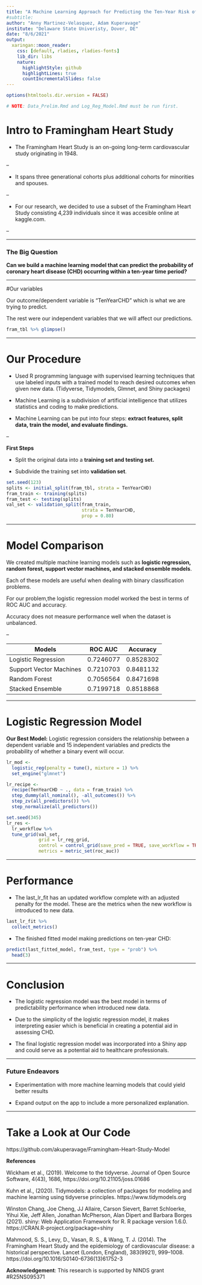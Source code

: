---
title: "A Machine Learning Approach for Predicting the Ten-Year Risk of Coronary Heart Disease from the Framingham Heart Study Data"
#subtitle: 
author: "Anny Martinez-Velasquez, Adam Kuperavage"
institute: "Delaware State Univeristy, Dover, DE"
date: "8/6/2021"
output:
  xaringan::moon_reader:
    css: [default, rladies, rladies-fonts]
    lib_dir: libs
    nature:
      highlightStyle: github
      highlightLines: true
      countIncrementalSlides: false
---



```{r setup, include=FALSE}
options(htmltools.dir.version = FALSE)

# NOTE: Data_Prelim.Rmd and Log_Reg_Model.Rmd must be run first.

```

# Intro to Framingham Heart Study

- The Framingham Heart Study is an on-going long-term cardiovascular study originating in 1948. 

--

- It spans three generational cohorts plus additional cohorts for minorities and spouses.

--

- For our research, we decided to use a subset of the Framingham Heart Study consisting 4,239 individuals since it was accesible online at kaggle.com.

--

____

### The Big Question

__Can we build a machine learning model that can predict the probability of coronary heart disease (CHD) occurring within a ten-year time period?__

---

#Our variables

Our outcome/dependent variable is "TenYearCHD" which is what we are trying to predict. 

The rest were our independent variables that we will affect our predictions.

```{r}
fram_tbl %>% glimpse()
```

---

# Our Procedure
-  Used R programming language with supervised learning techniques that use labeled inputs with a trained model to reach desired outcomes when given new data. (Tidyverse, Tidymodels, Glmnet, and Shiny packages)

- Machine Learning is a subdivision of artificial intelligence that utilizes statistics and coding to make predictions.

- Machine Learning can be put into four steps: __extract features, split data, train the model, and evaluate findings.__

--

__First Steps__

 - Split the original data into a __training set and testing set.__
 
 - Subdivide the training set into __validation set__.

```{r}
set.seed(123)
splits <- initial_split(fram_tbl, strata = TenYearCHD)
fram_train <- training(splits)
fram_test <- testing(splits)
val_set <- validation_split(fram_train,
                            strata = TenYearCHD,
                            prop = 0.80)
```

---


# Model Comparison

We created multiple machine learning models such as __logistic regression, random forest, support vector machines, and stacked ensemble models__.

Each of these models are useful when dealing with binary classification problems. 

For our problem,the logistic regression model worked the best in terms of ROC AUC and accuracy.

Accuracy does not measure performance well when the dataset is unbalanced. 

--

| Models                  | ROC AUC   | Accuracy  |
|-------------------------|-----------|-----------|
| Logistic Regression     | 0.7246077 | 0.8528302 |
| Support Vector Machines | 0.7210703 | 0.8481132 |
| Random Forest           | 0.7056564 | 0.8471698 |
| Stacked Ensemble        | 0.7199718 | 0.8518868	|


---

# Logistic Regression Model

__Our Best Model:__
Logistic regression considers the relationship between a dependent variable and 15 independent variables and predicts the probability of whether a binary event will occur.

```{r}
lr_mod <- 
  logistic_reg(penalty = tune(), mixture = 1) %>% 
  set_engine("glmnet")
```

```{r}
lr_recipe <- 
  recipe(TenYearCHD ~ ., data = fram_train) %>% 
  step_dummy(all_nominal(), -all_outcomes()) %>% 
  step_zv(all_predictors()) %>% 
  step_normalize(all_predictors())
```

```{r}
set.seed(345)
lr_res <- 
  lr_workflow %>% 
  tune_grid(val_set,
            grid = lr_reg_grid,
            control = control_grid(save_pred = TRUE, save_workflow = TRUE),
            metrics = metric_set(roc_auc))
```
---

# Performance 

-  The last_lr_fit has an updated workflow complete with an adjusted penalty for the model. These are the metrics when the new workflow is introduced to new data. 

```{r}
last_lr_fit %>% 
  collect_metrics()
```

- The finished fitted model making predictions on ten-year CHD:

```{r}
predict(last_fitted_model, fram_test, type = "prob") %>%
  head(3)
```


---

# Conclusion

- The logistic regression model was the best model in terms of predictability performance when introduced new data. 

- Due to the simplicity of the logistic regression model, it makes interpreting easier which is beneficial in creating a potential aid in assessing CHD.

- The final logistic regression model was incorporated into a Shiny app and could serve as a potential aid to healthcare professionals. 

_____________________________________

### Future Endeavors

- Experimentation with more machine learning models that could yield better results

- Expand output on the app to include a more personalized explanation.

---

# Take a Look at Our Code

https://github.com/akuperavage/Framingham-Heart-Study-Model

__References__

Wickham et al., (2019). Welcome to the tidyverse. Journal of Open
  Source Software, 4(43), 1686, https://doi.org/10.21105/joss.01686
  
Kuhn et al., (2020). Tidymodels: a collection of packages for
  modeling and machine learning using tidyverse principles.
  https://www.tidymodels.org
  
Winston Chang, Joe Cheng, JJ Allaire, Carson Sievert, Barret
  Schloerke, Yihui Xie, Jeff Allen, Jonathan McPherson, Alan Dipert and
  Barbara Borges (2021). shiny: Web Application Framework for R. R
  package version 1.6.0. https://CRAN.R-project.org/package=shiny
  
Mahmood, S. S., Levy, D., Vasan, R. S., & Wang, T. J. (2014). The Framingham Heart    Study and the epidemiology of cardiovascular disease: a historical perspective.     Lancet (London, England), 383(9921), 999–1008.          https://doi.org/10.1016/S0140-6736(13)61752-3

__Acknowledgement__: This research is supported by NINDS grant #R25NS095371

